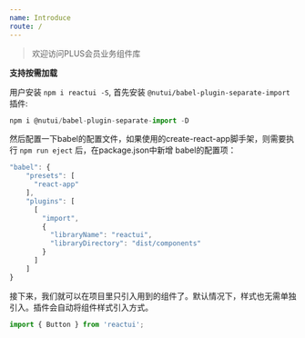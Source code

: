 ```yaml
---
name: Introduce
route: /
---
```


> 欢迎访问PLUS会员业务组件库

**支持按需加载**

用户安装 `npm i reactui -S`,
首先安装 `@nutui/babel-plugin-separate-import` 插件:

```js
npm i @nutui/babel-plugin-separate-import -D
```
然后配置一下babel的配置文件，如果使用的create-react-app脚手架，则需要执行 `npm run eject` 后，在package.json中新增 babel的配置项：

```js
"babel": {
    "presets": [
      "react-app"
    ],
    "plugins": [
      [
        "import",
        {
          "libraryName": "reactui",
          "libraryDirectory": "dist/components"
        }
      ]
    ]
}
```

接下来，我们就可以在项目里只引入用到的组件了。默认情况下，样式也无需单独引入。插件会自动将组件样式引入方式。

```js
import { Button } from 'reactui';
```